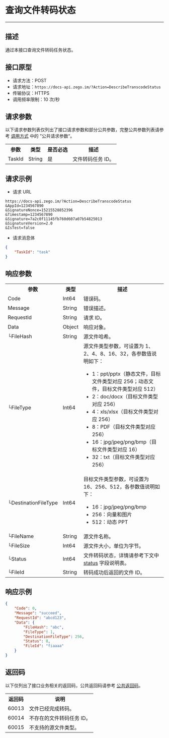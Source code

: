 

# 查询文件转码状态

- - -

<FileServerWarning />

##  描述

通过本接口查询文件转码任务状态。

##  接口原型

- 请求方法：POST
- 请求地址：`https://docs-api.zego.im/?Action=DescribeTranscodeStatus`
- 传输协议：HTTPS
- 调用频率限制：10 次/秒


##  请求参数

以下请求参数列表仅列出了接口请求参数和部分公共参数，完整公共参数列表请参考 [调用方式](./Accessing%20Server%20APIs.mdx) 中的 ”公共请求参数“。

<table>
  <tbody><tr>
    <th>参数</th>
    <th>类型</th>
    <th>是否必选</th>
    <th>描述</th>
  </tr>
  <tr>
    <td>TaskId</td>
    <td>String</td>
    <td>是</td>
    <td>文件转码任务 ID。</td>
  </tr>
</tbody></table>

##  请求示例

- 请求 URL  
```
https://docs-api.zego.im/?Action=DescribeTranscodeStatus
&AppId=1234567890
&SignatureNonce=15215528852396
&Timestamp=1234567890
&Signature=7a2c0f11145fb760d607a07b54825013
&SignatureVersion=2.0
&IsTest=false
```
- 请求消息体 
```json
{
    "TaskId": "task"
}
```

##  响应参数

<table>
  <tbody><tr>
    <th>参数</th>
    <th>类型</th>
    <th>描述</th>
  </tr>
    <tr>
    <td>Code</td>
    <td>Int64</td>
    <td>错误码。</td>
  </tr>
  <tr>
    <td>Message</td>
    <td>String</td>
    <td>错误描述。</td>
  </tr>
    <tr>
    <td>RequestId</td>
    <td>String</td>
    <td>请求 ID。</td>
  </tr>
  <tr>
    <td>Data</td>
    <td>Object</td>
    <td>响应对象。</td>
  </tr>
  <tr>
    <td>└FileHash</td>
    <td>String</td>
    <td>源文件哈希。</td>
  </tr>
  <tr>
    <td>└FileType</td>
    <td>Int64</td>
    <td>源文件类型参数，可设置为 1、2、4、8、16、32，各参数值说明如下：<ul><li>1：ppt/pptx（静态文件，目标文件类型对应 256；动态文件，目标文件类型对应 512）</li><li>2：doc/docx（目标文件类型对应 256）</li><li>4：xls/xlsx（目标文件类型对应 256）</li><li>8：PDF（目标文件类型对应 256）</li><li>16：jpg/jpeg/png/bmp（目标文件类型对应 16）</li><li>32：txt（目标文件类型对应 256）</li></ul> </td>
  </tr>
  <tr>
    <td>└DestinationFileType</td>
    <td>Int64</td>
    <td>目标文件类型参数，可设置为 16、256、512，各参数值说明如下：<ul><li>16：jpg/jpeg/png/bmp</li><li>256：向量和图片</li><li>512：动态 PPT</li></ul>  </td>
  </tr>
  <tr>
    <td>└FileName</td>
    <td>String</td>
    <td>源文件名称。</td>
  </tr>
  <tr>
    <td>└FileSize</td>
    <td>Int64</td>
    <td>源文件大小，单位为字节。</td>
  </tr>
  <tr>
    <td>└Status</td>
    <td>Int64</td>
    <td> 文件转码状态，详情请参考下文中 <a href="#status">status</a> 字段说明表。</td>
  </tr>
  <tr>
    <td>└FileId</td>
    <td>String</td>
    <td>转码成功后返回的文件 ID。</td>
  </tr>
</tbody></table>

<Status />

##  响应示例

```json
{
    "Code": 0,
    "Message": "succeed",
    "RequestId": "abcd123",
    "Data": {
        "FileHash": "abc",
        "FileType": 1,
        "DestinationFileType": 256,
        "Status": 8,
        "FileId": "fiaaaa"
    }
}
```

##  返回码

以下仅列出了接口业务相关的返回码，公共返回码请参考 [公共返回码](./Common%20Error%20Codes.mdx)。
<table>
  <tbody><tr>
    <th>返回码</th>
    <th>说明</th>
  </tr>
  <tr>
    <td>60013</td>
    <td>文件已经完成转码。</td>
  </tr>
  <tr>
    <td>60014</td>
    <td>不存在的文件转码任务 ID。</td>
  </tr>
  <tr>
    <td>60015</td>
    <td>不支持的源文件类型。</td>
  </tr>
</tbody></table>
